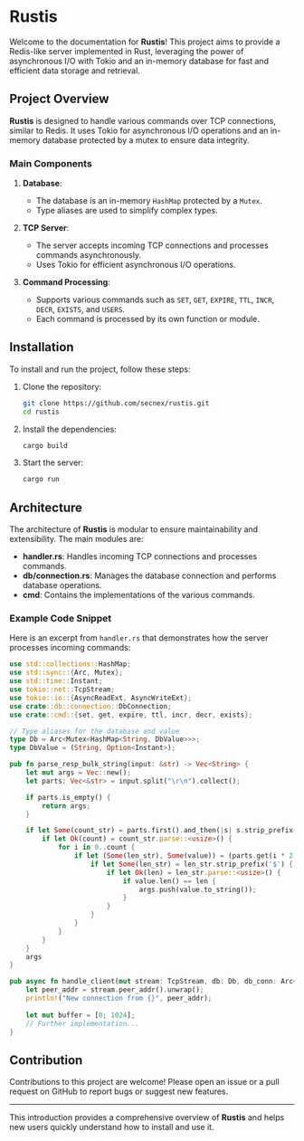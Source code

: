 # Rustis

Welcome to the documentation for **Rustis**! This project aims to provide a Redis-like server implemented in Rust, leveraging the power of asynchronous I/O with Tokio and an in-memory database for fast and efficient data storage and retrieval.

## Project Overview

**Rustis** is designed to handle various commands over TCP connections, similar to Redis. It uses Tokio for asynchronous I/O operations and an in-memory database protected by a mutex to ensure data integrity.

### Main Components

1. **Database**:
   - The database is an in-memory `HashMap` protected by a `Mutex`.
   - Type aliases are used to simplify complex types.

2. **TCP Server**:
   - The server accepts incoming TCP connections and processes commands asynchronously.
   - Uses Tokio for efficient asynchronous I/O operations.

3. **Command Processing**:
   - Supports various commands such as `SET`, `GET`, `EXPIRE`, `TTL`, `INCR`, `DECR`, `EXISTS`, and `USERS`.
   - Each command is processed by its own function or module.

## Installation

To install and run the project, follow these steps:

1. Clone the repository:
   ```bash
   git clone https://github.com/secnex/rustis.git
   cd rustis
   ```

2. Install the dependencies:
   ```bash
   cargo build
   ```

3. Start the server:
   ```bash
   cargo run
   ```

## Architecture

The architecture of **Rustis** is modular to ensure maintainability and extensibility. The main modules are:

- **handler.rs**: Handles incoming TCP connections and processes commands.
- **db/connection.rs**: Manages the database connection and performs database operations.
- **cmd**: Contains the implementations of the various commands.

### Example Code Snippet

Here is an excerpt from `handler.rs` that demonstrates how the server processes incoming commands:

```rust
use std::collections::HashMap;
use std::sync::{Arc, Mutex};
use std::time::Instant;
use tokio::net::TcpStream;
use tokio::io::{AsyncReadExt, AsyncWriteExt};
use crate::db::connection::DbConnection;
use crate::cmd::{set, get, expire, ttl, incr, decr, exists};

// Type aliases for the database and value
type Db = Arc<Mutex<HashMap<String, DbValue>>>;
type DbValue = (String, Option<Instant>);

pub fn parse_resp_bulk_string(input: &str) -> Vec<String> {
    let mut args = Vec::new();
    let parts: Vec<&str> = input.split("\r\n").collect();

    if parts.is_empty() {
        return args;
    }

    if let Some(count_str) = parts.first().and_then(|s| s.strip_prefix('*')) {
        if let Ok(count) = count_str.parse::<usize>() {
            for i in 0..count {
                if let (Some(len_str), Some(value)) = (parts.get(i * 2 + 1), parts.get(i * 2 + 2)) {
                    if let Some(len_str) = len_str.strip_prefix('$') {
                        if let Ok(len) = len_str.parse::<usize>() {
                            if value.len() == len {
                                args.push(value.to_string());
                            }
                        }
                    }
                }
            }
        }
    }
    args
}

pub async fn handle_client(mut stream: TcpStream, db: Db, db_conn: Arc<DbConnection>) {
    let peer_addr = stream.peer_addr().unwrap();
    println!("New connection from {}", peer_addr);
    
    let mut buffer = [0; 1024];
    // Further implementation...
}
```

## Contribution

Contributions to this project are welcome! Please open an issue or a pull request on GitHub to report bugs or suggest new features.

---

This introduction provides a comprehensive overview of **Rustis** and helps new users quickly understand how to install and use it.